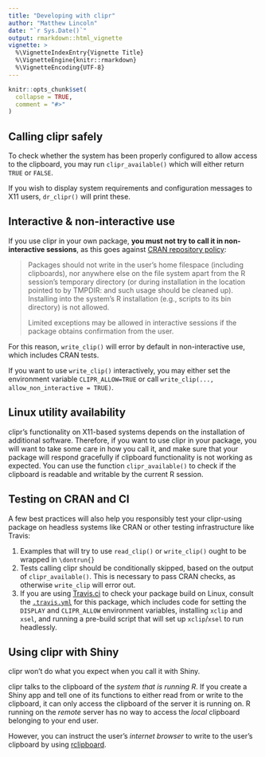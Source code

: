 ```yaml
---
title: "Developing with clipr"
author: "Matthew Lincoln"
date: "`r Sys.Date()`"
output: rmarkdown::html_vignette
vignette: >
  %\VignetteIndexEntry{Vignette Title}
  %\VignetteEngine{knitr::rmarkdown}
  %\VignetteEncoding{UTF-8}
---
```


```r
knitr::opts_chunk$set(
  collapse = TRUE,
  comment = "#>"
)
```

## Calling clipr safely

To check whether the system has been properly configured to allow access to the clipboard, you may run `clipr_available()` which will either return `TRUE` or `FALSE`.

If you wish to display system requirements and configuration messages to X11 users, `dr_clipr()` will print these.

## Interactive & non-interactive use

If you use clipr in your own package, **you must not try to call it in non-interactive sessions**, as this goes against [CRAN repository policy](https://cran.r-project.org/web/packages/policies.html):

> Packages should not write in the user’s home filespace (including clipboards), nor anywhere else on the file system apart from the R session’s temporary directory (or during installation in the location pointed to by TMPDIR: and such usage should be cleaned up). Installing into the system’s R installation (e.g., scripts to its bin directory) is not allowed.
> 
> Limited exceptions may be allowed in interactive sessions if the package obtains confirmation from the user.

For this reason, `write_clip()` will error by default in non-interactive use, which includes CRAN tests.

If you want to use `write_clip()` interactively, you may either set the environment variable `CLIPR_ALLOW=TRUE` or call `write_clip(..., allow_non_interactive = TRUE)`.

## Linux utility availability

clipr's functionality on X11-based systems depends on the installation of additional software.
Therefore, if you want to use clipr in your package, you will want to take some care in how you call it, and make sure that your package will respond gracefully if clipboard functionality is not working as expected.
You can use the function `clipr_available()` to check if the clipboard is readable and writable by the current R session.

## Testing on CRAN and CI

A few best practices will also help you responsibly test your clipr-using package on headless systems like CRAN or other testing infrastructure like Travis:

1. Examples that will try to use `read_clip()` or `write_clip()` ought to be wrapped in `\dontrun{}`
2. Tests calling clipr should be conditionally skipped, based on the output of `clipr_available()`. This is necessary to pass CRAN checks, as otherwise `write_clip` will error out.
3. If you are using [Travis.ci](https://travis-ci.org/) to check your package build on Linux, consult the [`.travis.yml`](https://github.com/mdlincoln/clipr/blob/master/.travis.yml) for this package, which includes code for setting the `DISPLAY` and `CLIPR_ALLOW` environment variables, installing `xclip` and `xsel`, and running a pre-build script that will set up `xclip`/`xsel` to run headlessly.

## Using clipr with Shiny

clipr won't do what you expect when you call it with Shiny.

clipr talks to the clipboard of the _system that is running R_.
If you create a Shiny app and tell one of its functions to either read from or write to the clipboard, it can only access the clipboard of the server it is running on.
R running on the _remote_ server has no way to access the _local_ clipboard belonging to your end user.

However, you can instruct the user's _internet browser_ to write to the user's clipboard by using [rclipboard](https://cran.r-project.org/package=rclipboard).
